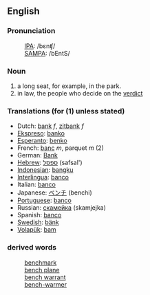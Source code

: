 ==English==
===Pronunciation===
:[[International Phonetic Alphabet|IPA]]: /bɛnʧ/ 
:[[SAMPA]]: /bEntS/

===Noun===

# a long seat, for example, in the park.
# in law, the people who decide on the [[verdict]]

===Translations (for (1) unless stated)===
*Dutch: [[bank]] ''f'', [[zitbank]] ''f''
*[[Ekspreso]]: [[banko]]
*[[Esperanto]]: [[benko]]
*French: [[banc]] ''m'', parquet ''m'' (2)
*German: [[Bank]] 
*[[Hebrew]]: [[ספסל]] (safsal')
*[[Indonesian]]: [[bangku]] 
*[[Interlingua]]: [[banco]] 
*Italian: [[banco]] 
*Japanese: [[ベンチ]] (benchi) 
*[[Portuguese]]: [[banco]] 
*Russian: [[скамейка]] (skamjejka)
*Spanish: [[banco]]
*[[Swedish]]: [[bänk]]
*[[Volapük]]: [[bam]]

===derived words===
:[[benchmark]]
:[[bench plane]]
:[[bench warrant]]
:[[bench-warmer]]